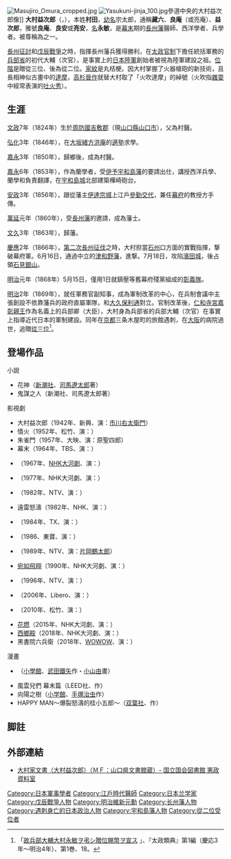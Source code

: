 [[File:Masujiro_Omura_cropped.jpg|thumb]]
[[File:Yasukuni-jinja_100.jpg|thumb]]參道中央的大村益次郎像]]
'''大村益次郎'''（{{jpn|j=大村 益次郎|hg=おおむら ますじろう|rm=Ōmura Masujiro}}，{{Bd|1824年|5月30日|1869年|12月7日|Omura, Masujiro}}），本姓'''村田'''，[[幼名|幼名]]宗太郎，通稱'''藏六'''、'''良庵'''（或亮庵）、'''益次郎'''，雅號'''良庵'''、'''良安'''或'''亮安'''，[[名|名]]'''永敏'''，是[[幕末|幕末]]期的[[長州藩|長州藩]]醫師、西洋學者、兵學者。被尊稱為{{tsl|ja|維新の十傑|維新十傑}}之一。

[[長州征討|長州征討]]和[[戊辰戰爭|戊辰戰爭]]之時，指揮長州藩兵獲得勝利，在[[太政官制|太政官制]]下擔任統括軍務的[[兵部省|兵部省]]的初代大輔（次官），是事實上的[[大日本帝國陸軍|日本陸軍]]創始者被視為陸軍建設之祖。[[位階|位階]]是贈從三位、後為從二位。[[家紋|家紋]]是丸桔梗。因大村掌握了火器槍砲的新技術，且長相神似古畫中的[[達摩|達摩]]，[[高杉晉作|高杉晉作]]就替大村取了「火吹達摩」的綽號（火吹指[[雜耍|雜耍]]中經常表演的[[吐火秀|吐火秀]]）。

== 生涯 ==
[[文政|文政]]7年（1824年）生於[[周防國|周防國]][[吉敷郡|吉敷郡]]（現[[山口縣|山口縣]][[山口市|山口市]]），父為村醫。

[[弘化|弘化]]3年（1846年），在[[大阪市|大坂]][[緒方洪庵|緒方洪庵]]的[[適塾|適塾]]求學。

[[嘉永|嘉永]]3年（1850年），歸鄉後，成為村醫。

[[嘉永|嘉永]]6年（1853年），作為蘭學者，受[[伊予國|伊予]][[宇和島藩|宇和島藩]]的要請出仕，講授西洋兵學、蘭學和負責翻譯，在[[宇和島城|宇和島城]]北部建築樺崎砲台。

[[安政|安政]]3年（1856年），跟從藩主[[伊達宗城|伊達宗城]]上江戶[[參勤交代|參勤交代]]，兼任[[幕府|幕府]]的{{tsl|ja|蕃書調所}}教授方手傳。

[[萬延|萬延]]元年（1860年），受[[長州藩|長州藩]]的邀請，成為藩士。

[[文久|文久]]3年（1863年），歸藩。

[[慶應|慶應]]2年（1866年），[[長州征討|第二次長州征伐]]之時，大村担當[[石見國|石州]]口方面的實戰指揮，撃破幕府軍。6月16日，通過中立的[[津和野藩|津和野藩]]，進撃{{tsl|ja|浜田藩|濱田藩}}。7月18日，攻陷[[濱田城|濱田城]]，後占領[[石見銀山|石見銀山]]。

[[明治|明治]]元年（1868年）5月15日，僅用1日就鎮壓{{tsl|ja|天野八郎}}等舊幕府殘黨組成的[[彰義隊|彰義隊]]。

[[明治|明治]]2年（1869年），就任軍務官副知事，成為軍制改革的中心，在兵制會議中主張創設不依靠藩兵的政府直屬軍隊，和[[大久保利通|大久保利通]]對立。官制改革後，[[小松宮彰仁親王|仁和寺宮嘉彰親王]]作為名義上的兵部卿（大臣），大村身為兵部省的兵部大輔（次官）在事實上指導近代日本的軍制建設。同年在[[京都|京都]]三条木屋町的旅館遇刺，在[[大阪市|大阪]]的病院過世，追贈[[從三位|從三位]]<ref>「[http://jpimg.digital.archives.go.jp/pdf/S46B0100010000/005707337690.pdf 故兵部大輔大村永敏ヲ弔シ贈位賜幣ヲ宣ス] {{Wayback|url=http://jpimg.digital.archives.go.jp/pdf/S46B0100010000/005707337690.pdf |date=20160304193936 }}」、『太政類典』第1編（慶応3年～明治4年）、第1巻、18。</ref>。

== 登場作品 ==
;小說
*花神（[[新潮社|新潮社]]、[[司馬遼太郎|司馬遼太郎]]著）
*鬼謀之人（新潮社、司馬遼太郎著）

;影視劇
*大村益次郎（1942年、新興、演：[[市川右太衛門|市川右太衛門]]）
*情火（1952年、松竹、演：{{tsl|ja|澤村國太郎 (4代目)|澤村國太郎}}）
*朱雀門（1957年、大映、演：原聖四郎）
*幕末（1964年、TBS、演：{{tsl|ja|小松方正}}）
*{{tsl|ja|三姉妹|三姊妹 (NHK大河劇)|三姊妹}}（1967年、[[NHK大河劇|NHK大河劇]]、演：{{tsl|ja|加藤武}}）
*{{tsl|ja|花神 (NHK大河ドラマ)|花神 (NHK大河劇)|花神}}（1977年、NHK大河劇、演：{{tsl|ja|中村梅之助 (4代目)|中村梅之助}}）
*{{tsl|ja|幕末青春グラフィティ 坂本竜馬|幕末青春塗鴉：坂本龍馬}}（1982年、NTV、演：{{tsl|ja|ふとがね金太|科塔金太}}）
*遠雷怒濤（1982年、NHK、演：{{tsl|ja|米倉斉加年|米倉齊加年}}）
*{{tsl|ja|若き血に燃ゆる〜福沢諭吉と明治の群像|燃燒青春熱血：福澤諭吉與明治群像}}（1984年、TX、演：{{tsl|ja|夏八木勲|夏八木勳}}）
*{{tsl|ja|幕末青春グラフィティ Ronin 坂本竜馬|幕末青春塗鴉：Ronin 坂本龍馬}}（1986、東寶、演：{{tsl|ja|三浦浩一}}）
*{{tsl|ja|奇兵隊 (テレビドラマ)|奇兵隊 (電視劇)|奇兵隊}}（1989年、NTV、演：[[片岡鶴太郎|片岡鶴太郎]]）
*[[宛如飛翔_(NHK大河劇)|宛如飛翔]]（1990年、NHK大河劇、演：{{tsl|ja|平田満|平田滿}}）
*{{tsl|ja|竜馬におまかせ!|拜託龍馬了！}}（1996年、NTV、演：{{tsl|ja|増田由紀夫|增田由紀夫}}）
*{{tsl|ja|長州ファイブ|長州五傑}}（2006年、Libero、演：{{tsl|ja|原田大二郎}}）
*{{tsl|ja|武士の家計簿|武士的家計簿}}（2010年、松竹、演：{{tsl|ja|嶋田久作}}）
*[[花燃|花燃]]（2015年、NHK大河劇、演：{{tsl|ja|一岡裕人}}）
*[[西鄉殿_(大河劇)|西鄉殿]]（2018年、NHK大河劇、演：{{tsl|ja|林家正蔵 (9代目)|林家正藏}}）
*黑書院六兵衛（2018年、[[WOWOW|WOWOW]]、演：{{tsl|ja|波岡一喜}}）

;漫畫
*{{tsl|ja|お〜い!竜馬|喂！龍馬}}（[[小學館|小學館]]、[[武田鐵矢|武田鐵矢]]作・[[小山由|小山由]]畫）
*風雲兒們 幕末篇（LEED社、{{tsl|ja|みなもと太郎}}作）
*向陽之樹（[[小学館|小学館]]、[[手塚治虫|手塚治虫]]作）
*HAPPY MAN〜爆裂怒濤的桂小五郎〜（[[双葉社|双葉社]]、{{tsl|ja|石渡治}}作）

==脚註==
{{reflist}}

== 外部連結 ==
*[https://web.archive.org/web/20091020040939/http://www.ndl.go.jp/jp/data/kensei_shiryo/kensei/oomuramasujirou.html 大村家文書（大村益次郎）（ＭＦ：山口県文書館蔵）- 国立国会図書館 憲政資料室]

{{Authority control}}
{{DEFAULTSORT:Oomura masujirou}}
[[Category:日本軍事學者|Category:日本軍事學者]]
[[Category:江戶時代醫師|Category:江戶時代醫師]]
[[Category:日本兰学家|Category:日本兰学家]]
[[Category:戊辰戰爭人物|Category:戊辰戰爭人物]]
[[Category:明治維新元勳|Category:明治維新元勳]]
[[Category:长州藩人物|Category:长州藩人物]]
[[Category:遇刺身亡的日本政治人物|Category:遇刺身亡的日本政治人物]]
[[Category:宇和島藩人物|Category:宇和島藩人物]]
[[Category:從二位受位者|Category:從二位受位者]]